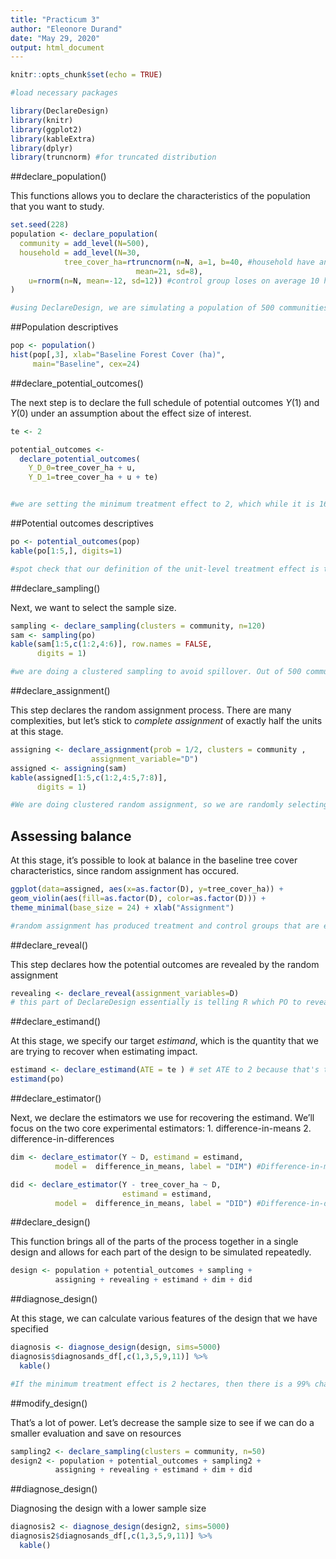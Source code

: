 ```yaml
---
title: "Practicum 3"
author: "Eleonore Durand"
date: "May 29, 2020"
output: html_document
---
```


```r
knitr::opts_chunk$set(echo = TRUE)
```


```r
#load necessary packages

library(DeclareDesign)
library(knitr)
library(ggplot2)
library(kableExtra)
library(dplyr)
library(truncnorm) #for truncated distribution

```


##declare_population()

This functions allows you to declare the characteristics of the population that you want to study.

```r
set.seed(228)
population <- declare_population(
  community = add_level(N=500),
  household = add_level(N=30,
            tree_cover_ha=rtruncnorm(n=N, a=1, b=40, #household have an average of 21 ha of tree cover, with a sd of 8
                            mean=21, sd=8),
    u=rnorm(n=N, mean=-12, sd=12)) #control group loses on average 10 ha of tree cover to deforestation. This was gotten by estimating the effect from preliminary results of the program along with research that says that deforestation outside the reserves was 12% faster. Furthermore 12 hectares was mentioned as a limit for shifting cultivation. 
)

#using DeclareDesign, we are simulating a population of 500 communities, each of which has 30 households, and each of those has a differenct level of tree-cover, measured in hectares, and a different amount of variability in that tree cover (the variable 'u'). 

```




##Population descriptives

```r
pop <- population()
hist(pop[,3], xlab="Baseline Forest Cover (ha)", 
     main="Baseline", cex=24)
```

##declare_potential_outcomes()

The next step is to declare the full schedule of potential outcomes $Y(1)$ and $Y(0)$ under an assumption about the effect size of interest.



```r

te <- 2

potential_outcomes <- 
  declare_potential_outcomes(
    Y_D_0=tree_cover_ha + u,
    Y_D_1=tree_cover_ha + u + te)


#we are setting the minimum treatment effect to 2, which while it is 16.67% difference from the control group, is the minimum effect hectare wise that the organization would want to see. We based this estimate by looking at the average deforestation in one of the sustainable development reserves, dividing it by the number of communities and number of households within a community.

```


##Potential outcomes descriptives

```r
po <- potential_outcomes(pop)
kable(po[1:5,], digits=1)

#spot check that our definition of the unit-level treatment effect is true (subtract column 4 from column 5).
```


##declare_sampling()

Next, we want to select the sample size. 

```r
sampling <- declare_sampling(clusters = community, n=120)
sam <- sampling(po)
kable(sam[1:5,c(1:2,4:6)], row.names = FALSE,
      digits = 1)

#we are doing a clustered sampling to avoid spillover. Out of 500 communities we are randomly selecting 120. Of those, households in a community will either all be assigned to treatment or control.


```


##declare_assignment()

This step declares the random assignment process. There are many complexities, but let's stick to *complete assignment* of exactly half the units at this stage.

```r
assigning <- declare_assignment(prob = 1/2, clusters = community ,
                  assignment_variable="D")
assigned <- assigning(sam)
kable(assigned[1:5,c(1:2,4:5,7:8)], 
      digits = 1)

#We are doing clustered random assignment, so we are randomly selecting half of the sampled communities for treatment (variable D), and the other half for control. In order to avoid spillover, a community is either all treatment or all control. 

```


## Assessing balance

At this stage, it's possible to look at balance in the baseline tree cover characteristics, since random assignment has occured.

```r
ggplot(data=assigned, aes(x=as.factor(D), y=tree_cover_ha)) +
geom_violin(aes(fill=as.factor(D), color=as.factor(D))) +
theme_minimal(base_size = 24) + xlab("Assignment")

#random assignment has produced treatment and control groups that are essentially statistically-identical on all observed and unobserved features.


```

##declare_reveal()

This step declares how the potential outcomes are revealed by the random assignment

```r
revealing <- declare_reveal(assignment_variables=D)
# this part of DeclareDesign essentially is telling R which PO to reveal for each unit as a function of its treatment assignment. 
```

##declare_estimand()

At this stage, we specify our target *estimand*, which is the quantity that we are trying to recover when estimating impact. 

```r
estimand <- declare_estimand(ATE = te ) # set ATE to 2 because that's the minimum effect we want to see 
estimand(po)
```


##declare_estimator()

Next, we declare the estimators we use for recovering the estimand. We'll focus on the two core experimental estimators:
1. difference-in-means
2. difference-in-differences

```r
dim <- declare_estimator(Y ~ D, estimand = estimand,  
          model =  difference_in_means, label = "DIM") #Difference-in-means (Mean of treatment group - mean of control group)

did <- declare_estimator(Y - tree_cover_ha ~ D, 
                         estimand = estimand,  
          model =  difference_in_means, label = "DID") #Difference-in-differences ([Mean of treatment group @ endline - Mean of treatment group @ baseline] - [Mean of control group @ endline - mean of control group @ baseline])
```


##declare_design()

This function brings all of the parts of the process together in a single design and allows for each part of the design to be simulated repeatedly.

```r
design <- population + potential_outcomes + sampling +
          assigning + revealing + estimand + dim + did
```


##diagnose_design()

At this stage, we can calculate various features of the design that we have specified

```r
diagnosis <- diagnose_design(design, sims=5000)
diagnosis$diagnosands_df[,c(1,3,5,9,11)] %>%
  kable()

#If the minimum treatment effect is 2 hectares, then there is a 99% chance that the analysis will find it, regardless of if we use a difference in difference or difference in means approach. We still however recommend a difference in difference approach as it compares the differences in before and after data for both treatment and control groups, therefore accounting for any other differences that there might be in the two groups. This is a lot of power so it would be better to lower the sample size to see if we can economize on the resources used for the evaluation. 
```


##modify_design()

That's a lot of power. Let's decrease the sample size to see if we can do a smaller evaluation and save on resources

```r
sampling2 <- declare_sampling(clusters = community, n=50)
design2 <- population + potential_outcomes + sampling2 +
          assigning + revealing + estimand + dim + did
```

##diagnose_design()

Diagnosing the design with a lower sample size

```r
diagnosis2 <- diagnose_design(design2, sims=5000)
diagnosis2$diagnosands_df[,c(1,3,5,9,11)] %>%
  kable()
```

